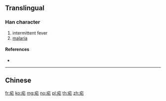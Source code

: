 {{character info/new}}
{{also|瘧}}
==Translingual==

===Han character===
{{Han char|rn=104|rad=疒|as=03|sn=8|four=|canj=KSM}}

# intermittent fever
# [[malaria]]

====References====
* {{Han ref|kx=0769.221|hdz=42660.030|uh=759F|ud=30111}}

----

==Chinese==
{{zh-see|瘧}}

[[fr:疟]]
[[ko:疟]]
[[mg:疟]]
[[no:疟]]
[[pl:疟]]
[[th:疟]]
[[zh:疟]]